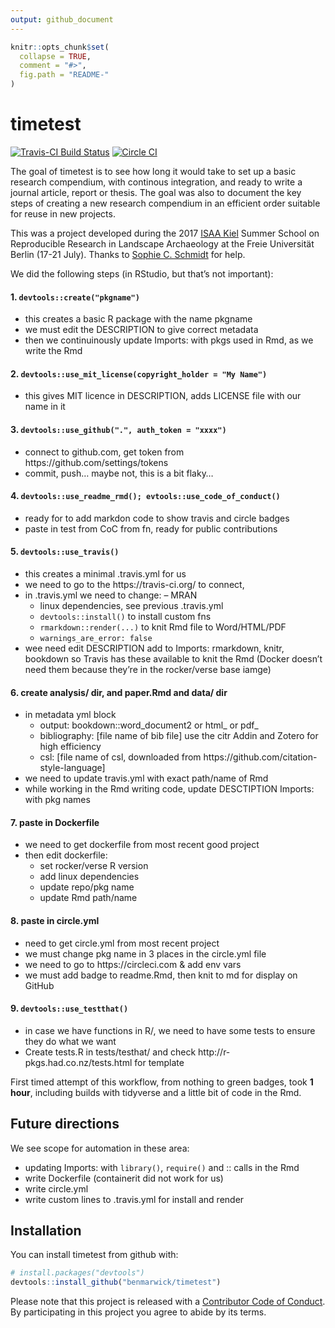 ```yaml
---
output: github_document
---
```


<!-- README.md is generated from README.Rmd. Please edit that file -->

```r
knitr::opts_chunk$set(
  collapse = TRUE,
  comment = "#>",
  fig.path = "README-"
)
```

# timetest

[![Travis-CI Build Status](https://travis-ci.org/benmarwick/timetest.svg?branch=master)](https://travis-ci.org/benmarwick/timetest)  [![Circle CI](https://circleci.com/gh/benmarwick/timetest.svg?style=shield&circle-token=:circle-token)](https://circleci.com/gh/benmarwick/timetest)

The goal of timetest is to see how long it would take to set up a basic research compendium, with continous integration, and ready to write a journal article, report or thesis. The goal was also to document the key steps of creating a new research compendium in an efficient order suitable for reuse in new projects. 

This was a project developed during the 2017 [ISAA Kiel](https://isaakiel.github.io/) Summer School on Reproducible Research in Landscape Archaeology at the Freie Universität Berlin (17-21 July). Thanks to [Sophie C. Schmidt](https://github.com/SCSchmidt) for help.

We did the following steps (in RStudio, but that's not important):

#### 1. `devtools::create("pkgname")`    

- this creates a basic R package with the name pkgname
- we must edit the DESCRIPTION to give correct metadata
- then we continuinously update Imports: with pkgs used in Rmd, as we write the Rmd

#### 2. `devtools::use_mit_license(copyright_holder = "My Name")`

- this gives MIT licence in DESCRIPTION, adds LICENSE file with our name in it

#### 3. `devtools::use_github(".", auth_token = "xxxx")`         

- connect to github.com, get token from https://github.com/settings/tokens
- commit, push... maybe not, this is a bit flaky...

#### 4. `devtools::use_readme_rmd(); evtools::use_code_of_conduct()`     

- ready for to add markdon code to show travis and circle badges
- paste in test from CoC from fn, ready for public contributions

#### 5. `devtools::use_travis()`         

- this creates a minimal .travis.yml for us
- we need to go to the https://travis-ci.org/ to connect, 
- in .travis.yml we need to change: 
-- MRAN    
    + linux dependencies, see previous .travis.yml    
    + `devtools::install()` to install custom fns     
    + `rmarkdown::render(...)` to knit Rmd file to Word/HTML/PDF 
    + `warnings_are_error: false`   
- wee need edit DESCRIPTION add to Imports: rmarkdown, knitr, bookdown so Travis has these available to knit the Rmd (Docker doesn't need them because they're in the rocker/verse base iamge)

#### 6. create analysis/ dir, and paper.Rmd and data/ dir

- in metadata yml block    
    + output: bookdown::word_document2  or html_ or pdf_     
    + bibliography: [file name of bib file] use the citr Addin and Zotero for high efficiency    
    + csl: [file name of csl, downloaded from https://github.com/citation-style-language]     
- we need to update travis.yml with exact path/name of Rmd     
- while working in the Rmd writing code, update DESCTIPTION Imports: with pkg names

#### 7. paste in Dockerfile           

- we need to get dockerfile from most recent good project   
- then edit dockerfile:   
    + set rocker/verse R version    
    + add linux dependencies    
    + update repo/pkg name   
    + update Rmd path/name    

#### 8. paste in circle.yml           

- need to get circle.yml from most recent project    
- we must change pkg name in 3 places in the circle.yml file    
- we need to go to https://circleci.com & add env vars
- we must add badge to readme.Rmd, then knit to md for display on GitHub  

#### 9. `devtools::use_testthat()`

- in case we have functions in R/, we need to have some tests to ensure they do what we want
- Create tests.R in tests/testhat/ and check http://r-pkgs.had.co.nz/tests.html for template

First timed attempt of this workflow, from nothing to green badges, took **1 hour**, including builds with tidyverse and a little bit of code in the Rmd. 

## Future directions

We see scope for automation in these area:

- updating Imports: with `library()`, `require()` and :: calls in the Rmd    
- write Dockerfile (containerit did not work for us)  
- write circle.yml   
- write custom lines to .travis.yml for install and render

## Installation

You can install timetest from github with:

```r
# install.packages("devtools")
devtools::install_github("benmarwick/timetest")
```

Please note that this project is released with a [Contributor Code of Conduct](CONDUCT.md). By participating in this project you agree to abide by its terms.
